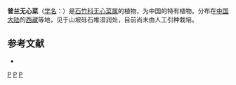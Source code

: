 {{Speciesbox
| taxon = Arenaria(植物) puranensis
| binomial_authority = L. H. Zhou
}}

'''普兰无心菜'''（[[学名|学名]]：{{lang|la|''Arenaria puranensis''}}）是[[石竹科|石竹科]][[无心菜属|无心菜属]]的植物，为中国的特有植物。分布在[[中国大陆|中国大陆]]的[[西藏|西藏]]等地，见于山坡砾石堆湿润处，目前尚未由人工引种栽培。

== 参考文献 ==
<div class="references-small">
* {{cite web| url =http://www.bioinfo.cn/db05/KmzwSpecies.php?action=view&id=3663| title =普兰无心菜| work =《中国高等植物数据库全库》| publisher =中国科学院微生物研究所| author =昆明植物研究所| accessdate =2009-02-24| deadurl =yes| archiveurl =https://web.archive.org/web/20160305105729/http://www.bioinfo.cn/db05/KmzwSpecies.php?action=view&id=3663| archivedate =2016-03-05}}
</div>
{{Taxonbar|from=Q11089601}}

[[Category:无心菜属|P]]
[[Category:中国特有植物|P]]
[[Category:西藏植物|P]]